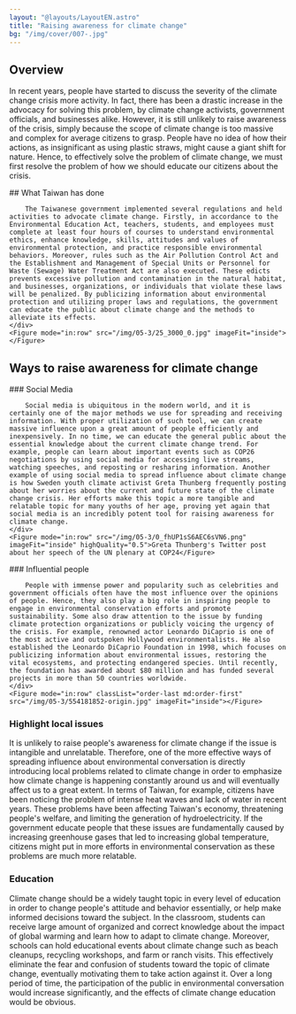 ```yaml
---
layout: "@layouts/LayoutEN.astro"
title: "Raising awareness for climate change"
bg: "/img/cover/007-.jpg"
---
```



## Overview

In recent years, people have started to discuss the severity of the climate change crisis more activity. In fact, there has been a drastic increase in the advocacy for solving this problem, by climate change activists, government officials, and businesses alike. However, it is still unlikely to raise awareness of the crisis, simply because the scope of climate change is too massive and complex for average citizens to grasp. People have no idea of how their actions, as insignificant as using plastic straws, might cause a giant shift for nature. Hence, to effectively solve the problem of climate change, we must first resolve the problem of how we should educate our citizens about the crisis.

<Row>
    <div>
        ## What Taiwan has done

        The Taiwanese government implemented several regulations and held activities to advocate climate change. Firstly, in accordance to the Environmental Education Act, teachers, students, and employees must complete at least four hours of courses to understand environmental ethics, enhance knowledge, skills, attitudes and values of environmental protection, and practice responsible environmental behaviors. Moreover, rules such as the Air Pollution Control Act and the Establishment and Management of Special Units or Personnel for Waste (Sewage) Water Treatment Act are also executed. These edicts prevents excessive pollution and contamination in the natural habitat, and businesses, organizations, or individuals that violate these laws will be penalized. By publicizing information about environmental protection and utilizing proper laws and regulations, the government can educate the public about climate change and the methods to alleviate its effects.
    </div>
    <Figure mode="in:row" src="/img/05-3/25_3000_0.jpg" imageFit="inside"></Figure>
</Row>

## Ways to raise awareness for climate change

<Row>
    <div>
        ### Social Media

        Social media is ubiquitous in the modern world, and it is certainly one of the major methods we use for spreading and receiving information. With proper utilization of such tool, we can create massive influence upon a great amount of people efficiently and inexpensively. In no time, we can educate the general public about the essential knowledge about the current climate change trend. For example, people can learn about important events such as COP26 negotiations by using social media for accessing live streams, watching speeches, and reposting or resharing information. Another example of using social media to spread influence about climate change is how Sweden youth climate activist Greta Thunberg frequently posting about her worries about the current and future state of the climate change crisis. Her efforts make this topic a more tangible and relatable topic for many youths of her age, proving yet again that social media is an incredibly potent tool for raising awareness for climate change. 
    </div>
    <Figure mode="in:row" src="/img/05-3/0_fhUP1sS6AEC6sVN6.png" imageFit="inside" highQuality="0.5">Greta Thunberg's Twitter post about her speech of the UN plenary at COP24</Figure>
</Row>

<Row>
    <div>
        ### Influential people

        People with immense power and popularity such as celebrities and government officials often have the most influence over the opinions of people. Hence, they also play a big role in inspiring people to engage in environmental conservation efforts and promote sustainability. Some also draw attention to the issue by funding climate protection organizations or publicly voicing the urgency of the crisis. For example, renowned actor Leonardo DiCaprio is one of the most active and outspoken Hollywood environmentalists. He also established the Leonardo DiCaprio Foundation in 1998, which focuses on publicizing information about environmental issues, restoring the vital ecosystems, and protecting endangered species. Until recently, the foundation has awarded about $80 million and has funded several projects in more than 50 countries worldwide.
    </div>
    <Figure mode="in:row" classList="order-last md:order-first" src="/img/05-3/554181852-origin.jpg" imageFit="inside"></Figure>
</Row>

### Highlight local issues

It is unlikely to raise people's awareness for climate change if the issue is intangible and unrelatable. Therefore, one of the more effective ways of spreading influence about environmental conversation is directly introducing local problems related to climate change in order to emphasize how climate change is happening constantly around us and will eventually affect us to a great extent. In terms of Taiwan, for example, citizens have been noticing the problem of intense heat waves and lack of water in recent years. These problems have been affecting Taiwan's economy, threatening people's welfare, and limiting the generation of hydroelectricity. If the government educate people that these issues are fundamentally caused by increasing greenhouse gases that led to increasing global temperature, citizens might put in more efforts in environmental conservation as these problems are much more relatable.

### Education

Climate change should be a widely taught topic in every level of education in order to change people's attitude and behavior essentially, or help make informed decisions toward the subject. In the classroom, students can receive large amount of organized and correct knowledge about the impact of global warming and learn how to adapt to climate change. Moreover, schools can hold educational events about climate change such as beach cleanups, recycling workshops, and farm or ranch visits. This effectively eliminate the fear and confusion of students toward the topic of climate change, eventually motivating them to take action against it. Over a long period of time, the participation of the public in environmental conversation would increase significantly, and the effects of climate change education would be obvious.

<Row classList="mb-3">
    <Figure mode="in:row-3" src="/img/05-3/ScreenGrab07.jpg"></Figure>
    <Figure mode="in:row-3" src="/img/05-3/download.jpeg"></Figure>
</Row>
